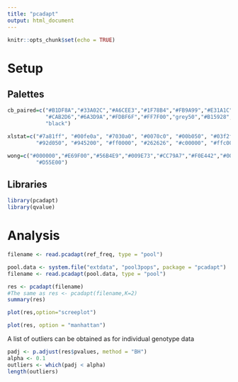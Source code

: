 ```yaml
---
title: "pcadapt"
output: html_document
---
```


```r
knitr::opts_chunk$set(echo = TRUE)
```

# Setup

## Palettes
```r
cb_paired=c("#B1DF8A","#33A02C","#A6CEE3","#1F78B4","#FB9A99","#E31A1C",
            "#CAB2D6","#6A3D9A","#FDBF6F","#FF7F00","grey50","#B15928",
            "black")

xlstat=c("#7a81ff", "#00fe0a", "#7030a0", "#0070c0", "#00b050", "#03f2fc", "#f905ab",
         "#92d050", "#945200", "#ff0000", "#262626", "#c00000", "#ffc000")

wong=c("#000000","#E69F00","#56B4E9","#009E73","#CC79A7","#F0E442","#006699",
         "#D55E00")
```

## Libraries
```r
library(pcadapt)
library(qvalue)
```

# Analysis
```r
filename <- read.pcadapt(ref_freq, type = "pool")
```

```r
pool.data <- system.file("extdata", "pool3pops", package = "pcadapt")
filename <- read.pcadapt(pool.data, type = "pool")
```

```r
res <- pcadapt(filename)
#The same as res <- pcadapt(filename,K=2)
summary(res)
```

```r
plot(res,option="screeplot")
```

```r
plot(res, option = "manhattan")
```

A list of outliers can be obtained as for individual genotype data

```r
padj <- p.adjust(res$pvalues, method = "BH")
alpha <- 0.1
outliers <- which(padj < alpha)
length(outliers)
```


